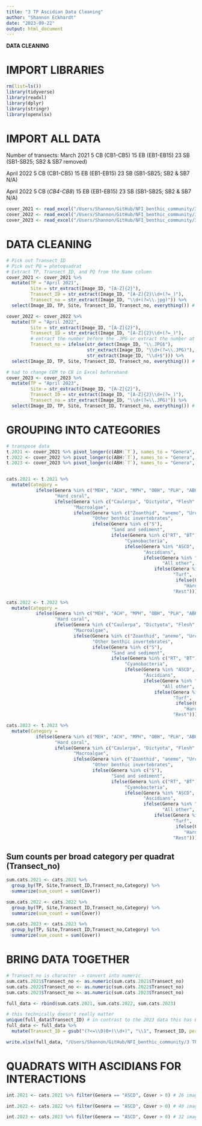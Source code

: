 ```yaml
---
title: "3 TP Ascidian Data Cleaning"
author: "Shannon Eckhardt"
date: "2023-09-22"
output: html_document
---
```


**DATA CLEANING**

# IMPORT LIBRARIES
```r
rm(list=ls())
library(tidyverse)
library(readxl)
library(dplyr)
library(stringr)
library(openxlsx)
```

# IMPORT ALL DATA
Number of transects:
March 2021    5 CB (CB1-CB5)
              15 EB (EB1-EB15)
              23 SB (SB1-SB25; SB2 & SB7 removed)
              
April 2022    5 CB (CB1-CB5)
              15 EB (EB1-EB15)
              23 SB (SB1-SB25; SB2 & SB7 N/A)
  
April 2022    5 CB (*CB4-CB8*)
              15 EB (EB1-EB15)
              23 SB (SB1-SB25; SB2 & SB7 N/A)
              
```r
cover_2021 <- read_excel("/Users/Shannon/GitHub/NFI_benthic_community/3 TP Analysis/01 - Data/PROCESSED_benthic_cover_March_2021.xlsx")
cover_2022 <- read_excel("/Users/Shannon/GitHub/NFI_benthic_community/3 TP Analysis/01 - Data/PROCESSED_benthic_cover_April_2022.xlsx")
cover_2023 <- read_excel("/Users/Shannon/GitHub/NFI_benthic_community/3 TP Analysis/01 - Data/PROCESSED_benthic_cover_March_2023.xlsx")
```


# DATA CLEANING
```r
# Pick out Transect_ID
# Pick out PQ = photoquadrat
# Extract TP, Transect_ID, and PQ from the Name column
cover_2021 <- cover_2021 %>%
  mutate(TP = "April 2021",
         Site = str_extract(Image_ID, "[A-Z]{2}"),
         Transect_ID = str_extract(Image_ID, "[A-Z]{2}\\d+(?=_)"),
         Transect_no = str_extract(Image_ID, "\\d+(?=\\.jpg)")) %>%
  select(Image_ID, TP, Site, Transect_ID, Transect_no, everything()) # reorder columns

cover_2022 <- cover_2022 %>%
  mutate(TP = "April 2022",
         Site = str_extract(Image_ID, "[A-Z]{2}"),
         Transect_ID = str_extract(Image_ID, "[A-Z]{2}\\d+(?=_)"),
         # extract the number before the .JPG or extract the number at the end of the string if there is no .JPG
         Transect_no = ifelse(str_detect(Image_ID, "\\.JPG$"), 
                              str_extract(Image_ID, "\\d+(?=\\.JPG)"),
                              str_extract(Image_ID, "\\d+$"))) %>% 
  select(Image_ID, TP, Site, Transect_ID, Transect_no, everything()) # reorder columns

# had to change CEM to CB in Excel beforehand
cover_2023 <- cover_2023 %>%
  mutate(TP = "April 2023",
         Site = str_extract(Image_ID, "[A-Z]{2}"),
         Transect_ID = str_extract(Image_ID, "[A-Z]{2}\\d+(?=_)"),
         Transect_no = str_extract(Image_ID, "\\d+(?=\\.JPG)")) %>%
  select(Image_ID, TP, Site, Transect_ID, Transect_no, everything()) # reorder columns
```

# GROUPING INTO CATEGORIES
```r
# transpose data
t.2021 <- cover_2021 %>% pivot_longer(c(ABH:`T`), names_to = "Genera", values_to = "Cover")
t.2022 <- cover_2022 %>% pivot_longer(c(ABH:`T`), names_to = "Genera", values_to = "Cover")
t.2023 <- cover_2023 %>% pivot_longer(c(ABH:`T`), names_to = "Genera", values_to = "Cover")


cats.2021 <- t.2021 %>%
  mutate(Category = 
           ifelse(Genera %in% c("MEH", "ACH", "MPH", "OBH", "PLH", "ABH", "ANH", "POH", "GOH", "OG"),
                  "Hard coral",
                  ifelse(Genera %in% c("Caulerpa", "Dictyota", "Flesh", "ACA", "Leath", "CCA", "Fol"),
                         "Macroalgae",
                         ifelse(Genera %in% c("Zoanthid", "anemo", "Urchin", "ESCB"),
                                "Other benthic invertebrates",
                                ifelse(Genera %in% c("S"),
                                       "Sand and sediment",
                                       ifelse(Genera %in% c("RT", "BT"),
                                            "Cyanobacteria",
                                            ifelse(Genera %in% "ASCD",
                                                   "Ascidians",
                                                   ifelse(Genera %in% "NA",
                                                          "All other",
                                                       ifelse(Genera %in% c("OtT", "T"),
                                                              "Turf",
                                                               ifelse(Genera %in% c("BARK", "R", "Rubble"),
                                                                  "Hard substrate",
                                                              "Rest"))))))))))

cats.2022 <- t.2022 %>%
  mutate(Category = 
           ifelse(Genera %in% c("MEH", "ACH", "MPH", "OBH", "PLH", "ABH", "ANH", "POH", "GOH", "OG"),
                  "Hard coral",
                  ifelse(Genera %in% c("Caulerpa", "Dictyota", "Flesh", "ACA", "Leath", "CCA", "Fol"),
                         "Macroalgae",
                         ifelse(Genera %in% c("Zoanthid", "anemo", "Urchin", "ESCB"),
                                "Other benthic invertebrates",
                                ifelse(Genera %in% c("S"),
                                       "Sand and sediment",
                                       ifelse(Genera %in% c("RT", "BT"),
                                            "Cyanobacteria",
                                            ifelse(Genera %in% "ASCD",
                                                   "Ascidians",
                                                   ifelse(Genera %in% "NA",
                                                          "All other",
                                                       ifelse(Genera %in% c("OtT", "T"),
                                                              "Turf",
                                                               ifelse(Genera %in% c("BARK", "R", "Rubble"),
                                                                  "Hard substrate",
                                                              "Rest"))))))))))

cats.2023 <- t.2023 %>%
  mutate(Category = 
           ifelse(Genera %in% c("MEH", "ACH", "MPH", "OBH", "PLH", "ABH", "ANH", "POH", "GOH", "OG"),
                  "Hard coral",
                  ifelse(Genera %in% c("Caulerpa", "Dictyota", "Flesh", "ACA", "Leath", "CCA", "Fol"),
                         "Macroalgae",
                         ifelse(Genera %in% c("Zoanthid", "anemo", "Urchin", "ESCB"),
                                "Other benthic invertebrates",
                                ifelse(Genera %in% c("S"),
                                       "Sand and sediment",
                                       ifelse(Genera %in% c("RT", "BT"),
                                            "Cyanobacteria",
                                            ifelse(Genera %in% "ASCD",
                                                   "Ascidians",
                                                   ifelse(Genera %in% "NA",
                                                          "All other",
                                                       ifelse(Genera %in% c("OtT", "T"),
                                                              "Turf",
                                                               ifelse(Genera %in% c("BARK", "R", "Rubble"),
                                                                  "Hard substrate",
                                                              "Rest"))))))))))
```

## Sum counts per broad category per quadrat (Transect_no)
```r
sum.cats.2021 <- cats.2021 %>%
  group_by(TP, Site,Transect_ID,Transect_no,Category) %>%
  summarize(sum_count = sum(Cover))

sum.cats.2022 <- cats.2022 %>%
  group_by(TP, Site,Transect_ID,Transect_no,Category) %>%
  summarize(sum_count = sum(Cover))

sum.cats.2023 <- cats.2023 %>%
  group_by(TP, Site,Transect_ID,Transect_no,Category) %>%
  summarize(sum_count = sum(Cover))
```
# BRING DATA TOGETHER
```r
# Transect_no is character -> convert into numeric
sum.cats.2021$Transect_no <- as.numeric(sum.cats.2021$Transect_no)
sum.cats.2022$Transect_no <- as.numeric(sum.cats.2022$Transect_no)
sum.cats.2023$Transect_no <- as.numeric(sum.cats.2023$Transect_no)

full_data <- rbind(sum.cats.2021, sum.cats.2022, sum.cats.2023)

# this technically doesn't really matter
unique(full_data$Transect_ID) # in contrast to the 2023 data this has EB01 instead of EB1 (2023) -> change this below:
full_data <- full_data %>%
  mutate(Transect_ID = gsub("(?<=\\D)0+(\\d+)", "\\1", Transect_ID, perl = TRUE))

write.xlsx(full_data, "/Users/Shannon/GitHub/NFI_benthic_community/3 TP Analysis/01 - Data/FULL_DATA_21_22_23.xlsx", rowNames = FALSE)
```



# QUADRATS WITH ASCIDIANS FOR INTERACTIONS

```r

int.2021 <- cats.2021 %>% filter(Genera == "ASCD", Cover > 0) # 26 images (I had 23 previously)

int.2022 <- cats.2022 %>% filter(Genera == "ASCD", Cover > 0) # 40 images (I had 0 previously because this is a new TP)

int.2023 <- cats.2023 %>% filter(Genera == "ASCD", Cover > 0) # 32 images (I had 13 previously)
```




